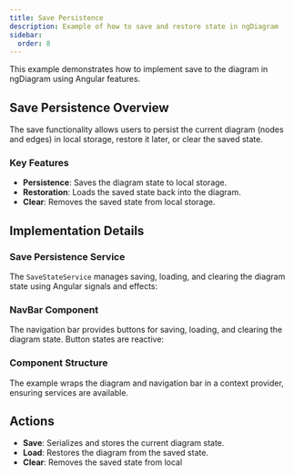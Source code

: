 ```yaml
---
title: Save Persistence
description: Example of how to save and restore state in ngDiagram
sidebar:
  order: 8
---
```



This example demonstrates how to implement save to the diagram in ngDiagram using Angular features.

## Save Persistence Overview

The save functionality allows users to persist the current diagram (nodes and edges) in local storage, restore it later, or clear the saved state.

### Key Features

- **Persistence**: Saves the diagram state to local storage.
- **Restoration**: Loads the saved state back into the diagram.
- **Clear**: Removes the saved state from local storage.

## Implementation Details

### Save Persistence Service

The `SaveStateService` manages saving, loading, and clearing the diagram state using Angular signals and effects:

<CodeSnippet relativePath="examples/save-state/save.service.ts" />

### NavBar Component

The navigation bar provides buttons for saving, loading, and clearing the diagram state. Button states are reactive:

<CodeSnippet relativePath="examples/save-state/nav-bar/nav-bar.component.ts" />

### Component Structure

The example wraps the diagram and navigation bar in a context provider, ensuring services are available.

## Actions

- **Save**: Serializes and stores the current diagram state.
- **Load**: Restores the diagram from the saved state.
- **Clear**: Removes the saved state from local

<SaveState />
<ExampleViewer dirName="save-state" />
